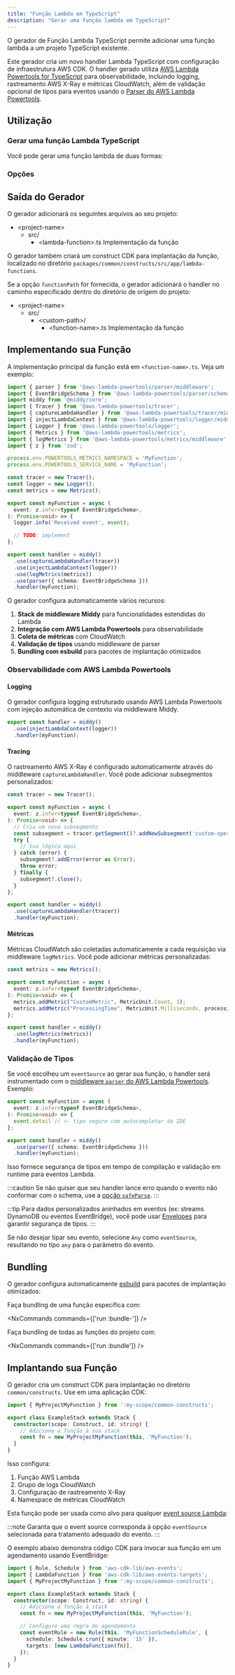 ```yaml
---
title: "Função Lambda em TypeScript"
description: "Gerar uma função lambda em TypeScript"
---
```





O gerador de Função Lambda TypeScript permite adicionar uma função lambda a um projeto TypeScript existente.

Este gerador cria um novo handler Lambda TypeScript com configuração de infraestrutura AWS CDK. O handler gerado utiliza [AWS Lambda Powertools for TypeScript](https://docs.powertools.aws.dev/lambda/typescript/latest/) para observabilidade, incluindo logging, rastreamento AWS X-Ray e métricas CloudWatch, além de validação opcional de tipos para eventos usando o [Parser do AWS Lambda Powertools](https://docs.powertools.aws.dev/lambda/typescript/latest/utilities/parser/).

## Utilização

### Gerar uma função Lambda TypeScript

Você pode gerar uma função lambda de duas formas:

<RunGenerator generator="ts#lambda-function" />

### Opções

<GeneratorParameters generator="ts#lambda-function" />

## Saída do Gerador

O gerador adicionará os seguintes arquivos ao seu projeto:

<FileTree>

- \<project-name>
  - src/
    - \<lambda-function>.ts Implementação da função

</FileTree>

O gerador também criará um construct CDK para implantação da função, localizado no diretório `packages/common/constructs/src/app/lambda-functions`.

Se a opção `functionPath` for fornecida, o gerador adicionará o handler no caminho especificado dentro do diretório de origem do projeto:

<FileTree>

- \<project-name>
  - src/
    - \<custom-path>/
      - \<function-name>.ts Implementação da função

</FileTree>

## Implementando sua Função

A implementação principal da função está em `<function-name>.ts`. Veja um exemplo:

```typescript
import { parser } from '@aws-lambda-powertools/parser/middleware';
import { EventBridgeSchema } from '@aws-lambda-powertools/parser/schemas';
import middy from '@middy/core';
import { Tracer } from '@aws-lambda-powertools/tracer';
import { captureLambdaHandler } from '@aws-lambda-powertools/tracer/middleware';
import { injectLambdaContext } from '@aws-lambda-powertools/logger/middleware';
import { Logger } from '@aws-lambda-powertools/logger';
import { Metrics } from '@aws-lambda-powertools/metrics';
import { logMetrics } from '@aws-lambda-powertools/metrics/middleware';
import { z } from 'zod';

process.env.POWERTOOLS_METRICS_NAMESPACE = 'MyFunction';
process.env.POWERTOOLS_SERVICE_NAME = 'MyFunction';

const tracer = new Tracer();
const logger = new Logger();
const metrics = new Metrics();

export const myFunction = async (
  event: z.infer<typeof EventBridgeSchema>,
): Promise<void> => {
  logger.info('Received event', event);

  // TODO: implement
};

export const handler = middy()
  .use(captureLambdaHandler(tracer))
  .use(injectLambdaContext(logger))
  .use(logMetrics(metrics))
  .use(parser({ schema: EventBridgeSchema }))
  .handler(myFunction);

```

O gerador configura automaticamente vários recursos:

1. **Stack de middleware Middy** para funcionalidades estendidas do Lambda
2. **Integração com AWS Lambda Powertools** para observabilidade
3. **Coleta de métricas** com CloudWatch
4. **Validação de tipos** usando middleware de parser
5. **Bundling com esbuild** para pacotes de implantação otimizados

### Observabilidade com AWS Lambda Powertools

#### Logging

O gerador configura logging estruturado usando AWS Lambda Powertools com injeção automática de contexto via middleware Middy.

```typescript
export const handler = middy()
  .use(injectLambdaContext(logger))
  .handler(myFunction);
```

#### Tracing

O rastreamento AWS X-Ray é configurado automaticamente através do middleware `captureLambdaHandler`. Você pode adicionar subsegmentos personalizados:

```typescript
const tracer = new Tracer();

export const myFunction = async (
  event: z.infer<typeof EventBridgeSchema>,
): Promise<void> => {
  // Cria um novo subsegmento
  const subsegment = tracer.getSegment()?.addNewSubsegment('custom-operation');
  try {
    // Sua lógica aqui
  } catch (error) {
    subsegment?.addError(error as Error);
    throw error;
  } finally {
    subsegment?.close();
  }
};

export const handler = middy()
  .use(captureLambdaHandler(tracer))
  .handler(myFunction);
```

#### Métricas

Métricas CloudWatch são coletadas automaticamente a cada requisição via middleware `logMetrics`. Você pode adicionar métricas personalizadas:

```typescript
const metrics = new Metrics();

export const myFunction = async (
  event: z.infer<typeof EventBridgeSchema>,
): Promise<void> => {
  metrics.addMetric("CustomMetric", MetricUnit.Count, 1);
  metrics.addMetric("ProcessingTime", MetricUnit.Milliseconds, processingTime);
};

export const handler = middy()
  .use(logMetrics(metrics))
  .handler(myFunction);
```

### Validação de Tipos

Se você escolheu um `eventSource` ao gerar sua função, o handler será instrumentado com o [middleware `parser` do AWS Lambda Powertools](https://docs.powertools.aws.dev/lambda/typescript/latest/utilities/parser/). Exemplo:

```typescript {4}
export const myFunction = async (
  event: z.infer<typeof EventBridgeSchema>,
): Promise<void> => {
  event.detail // <- tipo seguro com autocompletar da IDE
};

export const handler = middy()
  .use(parser({ schema: EventBridgeSchema }))
  .handler(myFunction);
```

Isso fornece segurança de tipos em tempo de compilação e validação em runtime para eventos Lambda.

:::caution
Se não quiser que seu handler lance erro quando o evento não conformar com o schema, use a [opção `safeParse`](https://docs.powertools.aws.dev/lambda/typescript/latest/utilities/parser/#safe-parsing).
:::

:::tip
Para dados personalizados aninhados em eventos (ex: streams DynamoDB ou eventos EventBridge), você pode usar [Envelopes](https://docs.powertools.aws.dev/lambda/typescript/latest/utilities/parser/#envelopes) para garantir segurança de tipos.
:::

Se não desejar tipar seu evento, selecione `Any` como `eventSource`, resultando no tipo `any` para o parâmetro do evento.

## Bundling

O gerador configura automaticamente [esbuild](https://esbuild.github.io/) para pacotes de implantação otimizados:

Faça bundling de uma função específica com:

<NxCommands commands={['run <project-name>:bundle-<function-name>']} />

Faça bundling de todas as funções do projeto com:

<NxCommands commands={['run <project-name>:bundle']} />

## Implantando sua Função

O gerador cria um construct CDK para implantação no diretório `common/constructs`. Use em uma aplicação CDK:

```typescript {1, 6}
import { MyProjectMyFunction } from ':my-scope/common-constructs';

export class ExampleStack extends Stack {
  constructor(scope: Construct, id: string) {
    // Adicione a função à sua stack
    const fn = new MyProjectMyFunction(this, 'MyFunction');
  }
}
```

Isso configura:

1. Função AWS Lambda
2. Grupo de logs CloudWatch
3. Configuração de rastreamento X-Ray
4. Namespace de métricas CloudWatch

Esta função pode ser usada como alvo para qualquer [event source Lambda](https://docs.powertools.aws.dev/lambda/typescript/latest/utilities/parser/):

:::note
Garanta que o event source corresponda à opção `eventSource` selecionada para tratamento adequado do evento.
:::

O exemplo abaixo demonstra código CDK para invocar sua função em um agendamento usando EventBridge:

```typescript
import { Rule, Schedule } from 'aws-cdk-lib/aws-events';
import { LambdaFunction } from 'aws-cdk-lib/aws-events-targets';
import { MyProjectMyFunction } from ':my-scope/common-constructs';

export class ExampleStack extends Stack {
  constructor(scope: Construct, id: string) {
    // Adicione a função à stack
    const fn = new MyProjectMyFunction(this, 'MyFunction');

    // Configure uma regra de agendamento
    const eventRule = new Rule(this, 'MyFunctionScheduleRule', {
      schedule: Schedule.cron({ minute: '15' }),
      targets: [new LambdaFunction(fn)],
    });
  }
}
```